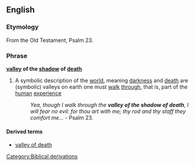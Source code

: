 ==English==

===Etymology===
From the Old Testament, Psalm 23.

===Phrase===
'''[[valley]] of the [[shadow]] of [[death]]'''

# {{idiom}} A symbolic description of the [[world]], meaning [[darkness]] and [[death]] are (symbolic) valleys on earth one must [[walk]] [[through]], that is, part of the [[human]] [[experience]]
#: ''Yea, though I walk through the '''valley of the shadow of death''', I will fear no evil: for thou art with me; thy rod and thy staff they comfort me...'' - Psalm 23.

====Derived terms====
* [[valley of death]]

[[Category:Biblical derivations]]